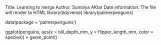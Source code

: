 Title: Learning to merge
Author: Sumaiya AKtar
Date information: 
The file will render to HTML
library(tidyverse)
library(palmerpenguins)

data(package = 'palmerpenguins')

ggplot(penguins, aes(x = bill_depth_mm, y = flipper_length_mm, color = species)) +
    geom_point()
